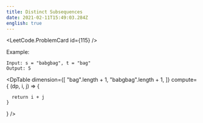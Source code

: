 ```yaml
---
title: Distinct Subsequences
date: 2021-02-11T15:49:03.284Z
english: true
---
```



<LeetCode.ProblemCard id={115} />

Example:

```
Input: s = "babgbag", t = "bag"
Output: 5
```

<DpTable
  dimension={[
    "bag".length + 1,
    "babgbag".length + 1,
  ]}
  compute={
    (dp, i, j) => {

      return i + j
    }
  }
/>




